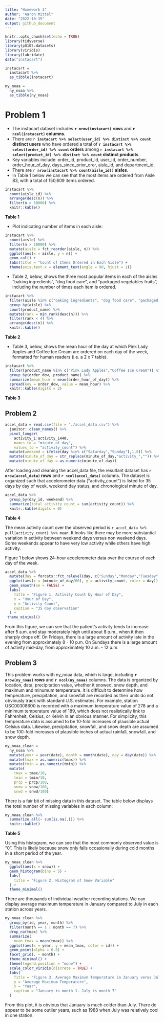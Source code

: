 ```yaml
---
title: "Homework 3"
author: "Aaron Mittel"
date: "2022-10-15"
output: github_document
---
```


```r
knitr::opts_chunk$set(echo = TRUE)
library(tidyverse)
library(p8105.datasets)
library(viridis)
library(lubridate)
data("instacart")

instacart =
  instacart %>%
  as_tibble(instacart)

ny_noaa =
  ny_noaa %>% 
  as_tibble(ny_noaa)
```

# Problem 1

* The instacart dataset includes **`r nrow(instacart)` rows** and **`r ncol(instacart)` columns**.
* There are **`r instacart %>% select(user_id) %>% distinct %>% count` distinct users** who have ordered a total of **`r instacart %>% select(order_id) %>% count` orders** among **`r instacart %>% select(product_id) %>% distinct %>% count` distinct products**.
* Key variables include: order_id, product_id, user_id, order_number, order_hour_of_day, days_since_prior_orer, aisle_id, and department_id.
* There are **`r nrow(instacart %>% count(aisle_id))` aisles**.
* In Table 1 below we can see that the most items are ordered from Aisle 83, with a total of 150,609 items ordered.
```r
instacart %>% 
  count(aisle_id) %>% 
  arrange(desc(n)) %>%
  filter(n > 50000) %>%
  knitr::kable()
```
**Table 1**

* Plot indicating number of items in each aisle:
```r
instacart %>% 
  count(aisle) %>%
  filter(n > 10000) %>%
  mutate(aisle = fct_reorder(aisle, n)) %>%
  ggplot(aes(x = aisle, y = n)) +
  geom_col() + 
  labs(title = "Count of Items Ordered in Each Aisle") +
  theme(axis.text.x = element_text(angle = 90, hjust = 1))
```


* Table 2, below, shows the three most popular items in each of the aisles “baking ingredients”, “dog food care”, and “packaged vegetables fruits”, including the number of times each item is ordered.
```r
instacart %>% 
  filter(aisle %in% c("baking ingredients", "dog food care", "packaged vegetables fruits")) %>%
  group_by(aisle) %>% 
  count(product_name) %>% 
  mutate(rank = min_rank(desc(n))) %>% 
  filter(rank < 4) %>% 
  arrange(desc(n)) %>%
  knitr::kable()
```
**Table 2**


* Table 3, below, shows the mean hour of the day at which Pink Lady Apples and Coffee Ice Cream are ordered on each day of the week, formatted for human readers (i.e. a 2 x 7 table).
```r
instacart %>% 
  filter(product_name %in% c("Pink Lady Apples","Coffee Ice Cream")) %>%
  group_by(order_dow, product_name) %>%
  summarize(mean_hour = mean(order_hour_of_day)) %>%
  spread(key = order_dow, value = mean_hour) %>%
  knitr::kable(digits = 2)
```
**Table 3**

## Problem 2

```r
accel_data = read.csv(file = "./accel_data.csv") %>%
  janitor::clean_names() %>%
  pivot_longer(
    activity_1:activity_1440,
    names_to = "minute_of_day",
    values_to = "activity_count") %>%
  mutate(weekend = ifelse(day %in% c("Saturday","Sunday"),1,0)) %>%
  mutate(minute_of_day = str_replace(minute_of_day,"activity_","")) %>%
  mutate(minute_of_day = as.numeric(minute_of_day))
```

After loading and cleaning the accel_data file, the resultant dataset has **`r nrow(accel_data)` rows** and **`r ncol(accel_data)`** columns. The dataset is organized such that accelerometer data ("activity_count") is listed for 35 days by day of week, weekend day status, and chronological minute of day.

```r
accel_data %>%
  group_by(day_id, weekend) %>%
  summarize(total_activity_count = sum(activity_count)) %>%
  knitr::kable(digits = 0)
```
**Table 4**

The mean activity count over the observed period is `r accel_data %>% pull(activity_count) %>% mean`. It looks like there may be more substantial variation in activity between weekend days versus non weekend days. Some weekends appear to have very low activity while others have high activity.

Figure 1 below shows 24-hour accelerometer data over the course of each day of the week.
```r
accel_data %>%
  mutate(day = forcats::fct_relevel(day, c("Sunday","Monday","Tuesday","Wednesday","Thursday","Friday","Saturday"))) %>%
  ggplot(aes(x = (minute_of_day/60), y = activity_count, color = day)) +
  geom_smooth(se = FALSE) +
  labs(
    title = "Figure 1. Activity Count by Hour of Day",
    x = "Hour of Day",
    y = "Activity Count",
    caption = "35 day observation"
  ) +
 theme_minimal()
```
From this figure, we can see that the patient's activity tends to increase after 5 a.m. and stay moderately high until about 8 p.m., when it then sharply drops off. On Fridays, there is a large amount of activity late in the evening from approximately 8 - 10 p.m. On Sundays there is a large amount of activity mid-day, from approximately 10 a.m. - 12 p.m.


## Problem 3

This problem works with ny_noaa data, which is large, including **`r nrow(ny_noaa)` rows** and **`r ncol(ny_noaa)`** columns. The data is organized by location, data, precipitation value, whether it snowed, snow depth, and maximum and minumum temperature. It is difficult to determine how temperature, precipitation, and snowfall are recorded as their units do not obviously track with standard U.S. estimates. For example, station USC00308600 is recorded with a maximum temperature value of 278 and a minimum temperature value of 189, which does not realistically link to Fahrenheit, Celsius, or Kelvin in an obvious manner. For simplicity, this temperature data is assumed to be 10-fold increases of plausible actual Celsius data. Likewise, precipitation, snowfall, and snow depth are assumed to be 100-fold increases of plausible inches of actual rainfall, snowfall, and snow depth.

```r
ny_noaa_clean =
  ny_noaa %>% 
  mutate(year = year(date), month = month(date), day = day(date)) %>%
  mutate(tmax = as.numeric(tmax)) %>%
  mutate(tmin = as.numeric(tmin)) %>%
  mutate(
    tmax = tmax/10,
    tmin = tmin/10,
    prcp = prcp/100,
    snow = snow/100,
    snwd = snwd/100)
```

There is a fair bit of missing data in this dataset. The table below displays the total number of missing variables in each column:
```r
ny_noaa_clean %>% 
  summarize_all(~ sum(is.na(.))) %>%
  knitr::kable()
```
**Table 5**

Using this histogram, we can see that the most commonly observed value is "0". This is likely because snow only falls occasionally during cold months in a short period of the year.
```r
ny_noaa_clean %>%
  ggplot(aes(x = snow)) +
  geom_histogram(bins = 5) +
  labs(
    title = "Figure 2. Histogram of Snow Variable"
  ) +
  theme_minimal()
```

There are thousands of individual weather recording stations. We can display average maximum temperature in January compared to July in each station across years.
```r
ny_noaa_clean %>%
  group_by(id, year, month) %>%
  filter(month == 1 | month == 7) %>%
  drop_na(tmax) %>%
  summarize(
    mean_tmax = mean(tmax)) %>%
  ggplot(aes(x = year, y = mean_tmax, color = id)) +
  geom_point(alpha = 0.8) + 
  facet_grid(. ~ month) +
  theme_minimal() +
  theme(legend.position = "none") +
  scale_color_viridis(discrete = TRUE) +
  labs(
    Title = "Figure 3. Average Maximum Temperature in January verus July in Weather Stations in NY, by Year",
    y = "Average Maximum Temperature",
    x = "Year",
    caption = "January is month 1. July is month 7"
  )
```

From this plot, it is obvious that January is much colder than July. There do appear to be some outlier years, such as 1988 when July was relatively cool in one station.